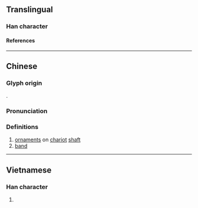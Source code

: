 {{character info/new}}
==Translingual==

===Han character===
{{Han char|rn=75|rad=木|as=09|sn=13|four=18904|canj=NKD|ids=⿱敄木}}

====References====
{{Han ref|kx=0539.200|dkj=15138|dj=0927.050|hdz=21258.080|uh=6958}}

----

==Chinese==
{{zh-forms}}

===Glyph origin===
{{Han etym}}
{{Han compound|敄|木|c1=p|c2=s|t2=wood|ls=psc}}.

===Pronunciation===
{{zh-pron
|m=mù
|c=muk6,mou6
|mc=y
|oc=y
|ma=
|cat=n
}}

===Definitions===
{{zh-hanzi}}

# [[ornament]]s on [[chariot]] [[shaft]]
# [[band]]

----

==Vietnamese==

===Han character===
{{vi-readings|rs=木09|reading=mộc}}

# {{defn|vi|sort=木09}}

{{cln|vi|Han tu}}